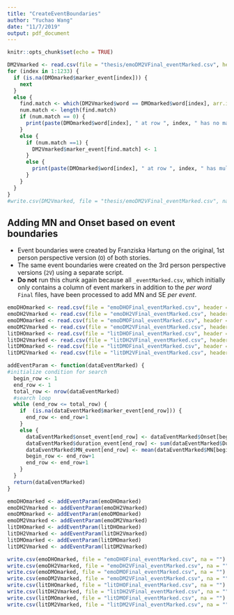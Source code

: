 ```yaml
---
title: "CreateEventBoundaries"
author: "Yuchao Wang"
date: "11/7/2019"
output: pdf_document
---
```


```r
knitr::opts_chunk$set(echo = TRUE)
```


```r
DM2Vmarked <- read.csv(file = "thesis/emoDM2VFinal_eventMarked.csv", header = T, sep = ",", stringsAsFactors = FALSE)
for (index in 1:1233) {
  if (is.na(DMOmarked$marker_event[index])) {
    next
  }
  else {
    find.match <- which(DM2Vmarked$word == DMOmarked$word[index], arr.ind = TRUE)
    num.match <- length(find.match)
    if (num.match == 0) {
      print(paste(DMOmarked$word[index], " at row ", index, " has no match in 2V", sep = ""))
    }
    else {
      if (num.match ==1) {
        DM2Vmarked$marker_event[find.match] <- 1 
      }
      else {
        print(paste(DMOmarked$word[index], " at row ", index, " has multiple matches at row ", find.match, " in 2V", sep = ""))
      }
    }
  }
}
#write.csv(DM2Vmarked, file = "thesis/emoDM2VFinal_eventMarked.csv", na = "")

```


## Adding MN and Onset based on event boundaries 

* Event boundaries were created by Franziska Hartung on the original, 1st person perspective version (`O`) of both stories. 
* The same event boundaries were created on the 3rd person perspective versions (`2V`) using a separate script.
* **Do not** run this chunk again because all `_eventMarked.csv`, which initially only contains a column of event markers in addition to the *per word* `Final` files, have been processed to add MN and SE *per event*.    

```r
emoDHOmarked <- read.csv(file = "emoDHOFinal_eventMarked.csv", header = T, sep = ",", stringsAsFactors = FALSE)
emoDH2Vmarked <- read.csv(file = "emoDH2VFinal_eventMarked.csv", header = T, sep = ",", stringsAsFactors = FALSE)
emoDMOmarked <- read.csv(file = "emoDMOFinal_eventMarked.csv", header = T, sep = ",", stringsAsFactors = FALSE)
emoDM2Vmarked <- read.csv(file = "emoDM2VFinal_eventMarked.csv", header = T, sep = ",", stringsAsFactors = FALSE)
litDHOmarked <- read.csv(file = "litDHOFinal_eventMarked.csv", header = T, sep = ",", stringsAsFactors = FALSE)
litDH2Vmarked <- read.csv(file = "litDH2VFinal_eventMarked.csv", header = T, sep = ",", stringsAsFactors = FALSE)
litDMOmarked <- read.csv(file = "litDMOFinal_eventMarked.csv", header = T, sep = ",", stringsAsFactors = FALSE)
litDM2Vmarked <- read.csv(file = "litDM2VFinal_eventMarked.csv", header = T, sep = ",", stringsAsFactors = FALSE)

addEventParam <- function(dataEventMarked) {
#initialize condition for search
  begin_row <- 1
  end_row <- 1
  total_row <- nrow(dataEventMarked)
  #search loop 
  while (end_row <= total_row) {
    if  (is.na(dataEventMarked$marker_event[end_row])) {
      end_row <- end_row+1
    }
    else {
      dataEventMarked$onset_event[end_row] <- dataEventMarked$Onset[begin_row]
      dataEventMarked$duration_event[end_row] <- sum(dataEventMarked$Duration[begin_row:end_row])
      dataEventMarked$MN_event[end_row] <- mean(dataEventMarked$MN[begin_row:end_row], na.rm = TRUE)
      begin_row <- end_row+1
      end_row <- end_row+1
    }
  }
  return(dataEventMarked)
}

emoDHOmarked <- addEventParam(emoDHOmarked)
emoDH2Vmarked <- addEventParam(emoDH2Vmarked)
emoDMOmarked <- addEventParam(emoDMOmarked)
emoDM2Vmarked <- addEventParam(emoDM2Vmarked)
litDHOmarked <- addEventParam(litDHOmarked)
litDH2Vmarked <- addEventParam(litDH2Vmarked)
litDMOmarked <- addEventParam(litDMOmarked)
litDM2Vmarked <- addEventParam(litDM2Vmarked)

write.csv(emoDHOmarked, file = "emoDHOFinal_eventMarked.csv", na = "")
write.csv(emoDH2Vmarked, file = "emoDH2VFinal_eventMarked.csv", na = "")
write.csv(emoDMOmarked, file = "emoDMOFinal_eventMarked.csv", na = "")
write.csv(emoDM2Vmarked, file = "emoDM2VFinal_eventMarked.csv", na = "")
write.csv(litDHOmarked, file = "litDHOFinal_eventMarked.csv", na = "")
write.csv(litDH2Vmarked, file = "litDH2VFinal_eventMarked.csv", na = "")
write.csv(litDMOmarked, file = "litDMOFinal_eventMarked.csv", na = "")
write.csv(litDM2Vmarked, file = "litDM2VFinal_eventMarked.csv", na = "")
```